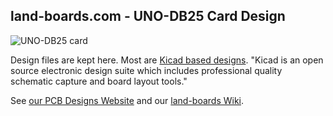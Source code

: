 == land-boards.com - UNO-DB25 Card Design ==

<img src="http://land-boards.com/blwiki/images/0/0c/UNO-DB25-P194-720px.jpg" alt="UNO-DB25 card">
</img>

Design files are kept here. Most are [http://www.kicad-pcb.org/display/KICAD/KiCad+EDA+Software+Suite/ Kicad based designs].
"Kicad is an open source electronic design suite which includes professional quality schematic capture and board layout tools."

See [http://land-boards.com/content/ our PCB Designs Website] and our [http://land-boards.com/blwiki/ land-boards Wiki].

